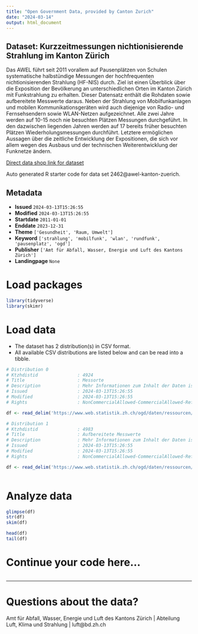 ```yaml
---
title: "Open Government Data, provided by Canton Zurich"
date: "2024-03-14"
output: html_document
---
```


## Dataset: Kurzzeitmessungen nichtionisierende Strahlung im Kanton Zürich

Das AWEL führt seit 2011 vorallem auf Pausenplätzen von Schulen systematische halbstündige Messungen der hochfrequenten nichtionisierenden Strahlung (HF-NIS) durch. Ziel ist einen Überblick über die Exposition der Bevölkerung an unterschiedlichen Orten im Kanton Zürich mit Funkstrahlung zu erhalten. Dieser Datensatz enthält die Rohdaten sowie aufbereitete Messwerte daraus. Neben der Strahlung von Mobilfunkanlagen und mobilen Kommunikationsgeräten wird auch diejenige von Radio- und Fernsehsendern sowie WLAN-Netzen aufgezeichnet. Alle zwei Jahre werden auf 10-15 noch nie besuchten Plätzen Messungen durchgeführt. In den dazwischen liegenden Jahren werden auf 17 bereits früher besuchten Plätzen Wiederholungsmessungen durchführt. Letztere ermöglichen Aussagen über die zeitliche Entwicklung der Expositionen, die sich vor allem wegen des Ausbaus und der technischen Weiterentwicklung der Funknetze ändern.  

[Direct data shop link for dataset](https://www.zh.ch/de/politik-staat/statistik-daten/datenkatalog.html#/datasets/2462@awel-kanton-zuerich)

Auto generated R starter code for data set 2462@awel-kanton-zuerich.

## Metadata

- **Issued** `2024-03-13T15:26:55`
- **Modified** `2024-03-13T15:26:55`
- **Startdate** `2011-01-01`
- **Enddate** `2023-12-31`
- **Theme** `['Gesundheit', 'Raum, Umwelt']`
- **Keyword** `['strahlung', 'mobilfunk', 'wlan', 'rundfunk', 'pausenplatz', 'ogd']`
- **Publisher** `['Amt für Abfall, Wasser, Energie und Luft des Kantons Zürich']`
- **Landingpage** `None`


# Load packages

```r

library(tidyverse)
library(skimr)

```

# Load data

-   The dataset has 2 distribution(s) in CSV format.
-   All available CSV distributions are listed below and can be read into a tibble.

```r

# Distribution 0
# Ktzhdistid               : 4924
# Title                    : Messorte
# Description              : Mehr Informationen zum Inhalt der Daten ist in der Ressource Metadatenbeschreibung enthalten.
# Issued                   : 2024-03-13T15:26:55
# Modified                 : 2024-03-13T15:26:55
# Rights                   : NonCommercialAllowed-CommercialAllowed-ReferenceNotRequired

df <- read_delim('https://www.web.statistik.zh.ch/ogd/daten/ressourcen/KTZH_00002462_00004924.csv')

# Distribution 1
# Ktzhdistid               : 4983
# Title                    : Aufbereitete Messwerte
# Description              : Mehr Informationen zum Inhalt der Daten ist in der Ressource Metadatenbeschreibung enthalten.
# Issued                   : 2024-03-13T15:26:55
# Modified                 : 2024-03-13T15:26:55
# Rights                   : NonCommercialAllowed-CommercialAllowed-ReferenceNotRequired

df <- read_delim('https://www.web.statistik.zh.ch/ogd/daten/ressourcen/KTZH_00002462_00004983.csv')



```

# Analyze data

```r

glimpse(df)
str(df)
skim(df)

head(df)
tail(df)

```

# Continue your code here...

```r

```

------------------------------------------------------------------------

# Questions about the data?

Amt für Abfall, Wasser, Energie und Luft des Kantons Zürich | Abteilung Luft, Klima und Strahlung | luft@bd.zh.ch
